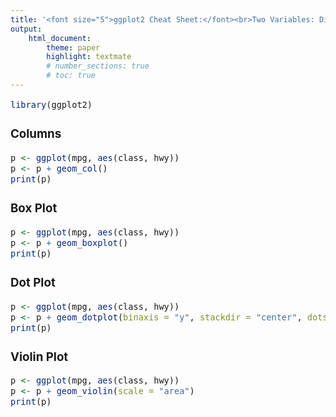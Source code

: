 ```yaml
---
title: '<font size="5">ggplot2 Cheat Sheet:</font><br>Two Variables: Discrete x, Continuous y'
output:
    html_document:
        theme: paper
        highlight: textmate
        # number_sections: true
        # toc: true
---
```

<font size="3"> 

```r
library(ggplot2)
```

### Columns
```r
p <- ggplot(mpg, aes(class, hwy))
p <- p + geom_col()
print(p)
```

### Box Plot
```r
p <- ggplot(mpg, aes(class, hwy))
p <- p + geom_boxplot()
print(p)
```

### Dot Plot
```r
p <- ggplot(mpg, aes(class, hwy))
p <- p + geom_dotplot(binaxis = "y", stackdir = "center", dotsize = 0.3)
print(p)
```

### Violin Plot
```r
p <- ggplot(mpg, aes(class, hwy))
p <- p + geom_violin(scale = "area")
print(p)
```

</font>
